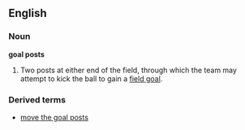 ==English==

===Noun===

'''goal posts'''

# {{context|fb|rugby}} Two posts at either end of the field, through which the team may attempt to kick the ball to gain a [[field goal]].

===Derived terms===
*[[move the goal posts]]